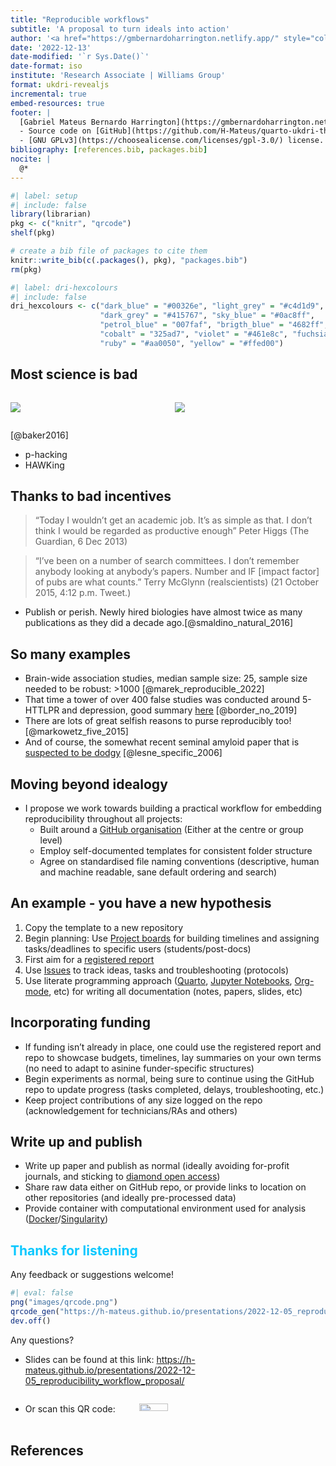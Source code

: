 ```yaml
---
title: "Reproducible workflows"
subtitle: 'A proposal to turn ideals into action'
author: '<a href="https://gmbernardoharrington.netlify.app/" style="color: #fa2d6e">Gabriel Mateus Bernardo Harrington</a>'
date: '2022-12-13'
date-modified: '`r Sys.Date()`'
date-format: iso
institute: 'Research Associate | Williams Group'
format: ukdri-revealjs
incremental: true
embed-resources: true
footer: |
  [Gabriel Mateus Bernardo Harrington](https://gmbernardoharrington.netlify.app/) 
  - Source code on [GitHub](https://github.com/H-Mateus/quarto-ukdri-theme)
  - [GNU GPLv3](https://choosealicense.com/licenses/gpl-3.0/) license.
bibliography: [references.bib, packages.bib]
nocite: |
  @*
---
```


```r
#| label: setup
#| include: false
library(librarian)
pkg <- c("knitr", "qrcode")
shelf(pkg)

# create a bib file of packages to cite them
knitr::write_bib(c(.packages(), pkg), "packages.bib")
rm(pkg)
```

```r
#| label: dri-hexcolours
#| include: false
dri_hexcolours <- c("dark_blue" = "#00326e", "light_grey" = "#c4d1d9",
                    "dark_grey" = "#415767", "sky_blue" = "#0ac8ff",
                    "petrol_blue" = "007faf", "brigth_blue" = "4682ff",
                    "cobalt" = "325ad7", "violet" = "#461e8c", "fuchsia" = "#fa2d6e",
                    "ruby" = "#aa0050", "yellow" = "#ffed00")
```

## Most science is bad

::: columns
::: column
[![](images/41586_2016_BF533452a_Figf_HTML.webp)](https://www.nature.com/articles/533452a)
:::

::: column
[![](images/factors_contributing_to_poor_research.webp)](https://www.nature.com/articles/533452a)
:::
:::

::: footer
[@baker2016]
:::

::: notes
-   p-hacking
-   HAWKing
:::

## Thanks to bad incentives

> "Today I wouldn't get an academic job. It's as simple as that. I don't think I would be regarded as productive enough" Peter Higgs (The Guardian, 6 Dec 2013)

> "I've been on a number of search committees. I don't remember anybody looking at anybody's papers. Number and IF \[impact factor\] of pubs are what counts." Terry McGlynn (realscientists) (21 October 2015, 4:12 p.m. Tweet.)

::: notes
-   Publish or perish. Newly hired biologies have almost twice as many publications as they did a decade ago.[@smaldino_natural_2016]
:::

## So many examples

-   Brain-wide association studies, median sample size: 25, sample size needed to be robust: \>1000 [@marek_reproducible_2022]
-   That time a tower of over 400 false studies was conducted around 5-HTTLPR and depression, good summary [here](https://slatestarcodex.com/2019/05/07/5-httlpr-a-pointed-review/) [@border_no_2019]
-   There are lots of great selfish reasons to purse reproducibly too! [@markowetz_five_2015]
-   And of course, the somewhat recent seminal amyloid paper that is [suspected to be dodgy](https://www.theguardian.com/society/2022/jul/23/alzheimers-study-fraudulent) [@lesne_specific_2006]

## Moving beyond idealogy

-   I propose we work towards building a practical workflow for embedding reproducibility throughout all projects:
    -   Built around a [GitHub organisation](https://docs.github.com/en/organizations/collaborating-with-groups-in-organizations/about-organizations) (Either at the centre or group level)
    -   Employ self-documented templates for consistent folder structure
    -   Agree on standardised file naming conventions (descriptive, human and machine readable, sane default ordering and search)

## An example - you have a new hypothesis

1.  Copy the template to a new repository
2.  Begin planning: Use [Project boards](https://docs.github.com/en/issues/planning-and-tracking-with-projects/learning-about-projects/about-projects) for building timelines and assigning tasks/deadlines to specific users (students/post-docs)
3.  First aim for a [registered report](https://peercommunityin.org/2020/01/15/submit-your-preregistration-to-peer-community-in-for-peer-review/)
4.  Use [Issues](https://docs.github.com/en/issues/tracking-your-work-with-issues/about-issues) to track ideas, tasks and troubleshooting (protocols)
5.  Use literate programming approach ([Quarto](https://quarto.org/), [Jupyter Notebooks](https://jupyter.org/), [Org-mode](https://orgmode.org/), etc) for writing all documentation (notes, papers, slides, etc)

## Incorporating funding

-   If funding isn't already in place, one could use the registered report and repo to showcase budgets, timelines, lay summaries on your own terms (no need to adapt to asinine funder-specific structures)
-   Begin experiments as normal, being sure to continue using the GitHub repo to update progress (tasks completed, delays, troubleshooting, etc.)
-   Keep project contributions of any size logged on the repo (acknowledgement for technicians/RAs and others)

## Write up and publish

-   Write up paper and publish as normal (ideally avoiding for-profit journals, and sticking to [diamond open access](https://en.wikipedia.org/wiki/Diamond_open_access))
-   Share raw data either on GitHub repo, or provide links to location on other repositories (and ideally pre-processed data)
-   Provide container with computational environment used for analysis ([Docker](https://www.docker.com/)/[Singularity](https://docs.sylabs.io/guides/latest/user-guide/))

<!-- define the final slide  -->

## Thanks for listening {.final-slide background-image="_extensions/H-Mateus/ukdri/title_background.png" style="color: #0ac8ff;"}

Any feedback or suggestions welcome!

```r
#| eval: false
png("images/qrcode.png")
qrcode_gen("https://h-mateus.github.io/presentations/2022-12-05_reproducibility_workflow_proposal/")
dev.off()
```

Any questions?

-   Slides can be found at this link: <https://h-mateus.github.io/presentations/2022-12-05_reproducibility_workflow_proposal/>

::: columns
::: {.column width="40%"}
-   Or scan this QR code:
:::

::: {.column width="40%"}
![](images/qrcode.png){width="50%"}
:::

::: {.column width="20%"}
:::
:::

::: footer
:::

<!--Use the following to add further logos to the title/final slide-->

<!--Adjust sizing in the CSS file-->

::: title-logo-1
:::

::: title-logo-2
:::

## References {.scrollable}
